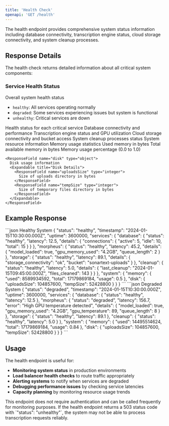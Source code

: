 ```yaml
---
title: 'Health Check'
openapi: 'GET /health'
---
```


The health endpoint provides comprehensive system status information including database connectivity, transcription engine status, cloud storage connectivity, and system cleanup processes.

## Response Details

The health check returns detailed information about all critical system components:

### Service Health Status

<ResponseField name="status" type="string" required>
  Overall system health status
  
  - `healthy`: All services operating normally
  - `degraded`: Some services experiencing issues but system is functional
  - `unhealthy`: Critical services are down
</ResponseField>

<ResponseField name="services" type="object" required>
  Health status for each critical service
  
  <Expandable title="Service Details">
    <ResponseField name="database" type="ServiceHealth">
      Database connectivity and performance
    </ResponseField>
    <ResponseField name="morpheus" type="ServiceHealth">
      Transcription engine status and GPU utilization
    </ResponseField>
    <ResponseField name="storage" type="ServiceHealth">
      Cloud storage connectivity and bucket access
    </ResponseField>
    <ResponseField name="cleanup" type="ServiceHealth">
      System cleanup processes status
    </ResponseField>
  </Expandable>
</ResponseField>

<ResponseField name="system" type="object">
  System resource information
  
  <Expandable title="System Resources">
    <ResponseField name="memory" type="object">
      Memory usage statistics
      <Expandable title="Memory Details">
        <ResponseField name="used" type="integer">
          Used memory in bytes
        </ResponseField>
        <ResponseField name="total" type="integer">
          Total available memory in bytes
        </ResponseField>
        <ResponseField name="usage" type="number">
          Memory usage percentage (0.0 to 1.0)
        </ResponseField>
      </Expandable>
    </ResponseField>
    
    <ResponseField name="disk" type="object">
      Disk usage information
      <Expandable title="Disk Details">
        <ResponseField name="uploadsSize" type="integer">
          Size of uploads directory in bytes
        </ResponseField>
        <ResponseField name="tempSize" type="integer">
          Size of temporary files directory in bytes
        </ResponseField>
      </Expandable>
    </ResponseField>
  </Expandable>
</ResponseField>

## Example Response

<ResponseExample>
```json Healthy System
{
  "status": "healthy",
  "timestamp": "2024-01-15T10:30:00.000Z",
  "uptime": 3600000,
  "services": {
    "database": {
      "status": "healthy",
      "latency": 12.5,
      "details": {
        "connections": {
          "active": 5,
          "idle": 10,
          "total": 15
        }
      }
    },
    "morpheus": {
      "status": "healthy",
      "latency": 45.2,
      "details": {
        "model_loaded": true,
        "gpu_memory_used": "4.2GB",
        "queue_length": 2
      }
    },
    "storage": {
      "status": "healthy",
      "latency": 89.1,
      "details": {
        "storage_connectivity": "ok",
        "bucket": "sonartext-uploads"
      }
    },
    "cleanup": {
      "status": "healthy",
      "latency": 5.0,
      "details": {
        "last_cleanup": "2024-01-15T09:45:00.000Z",
        "files_cleaned": 143
      }
    }
  },
  "system": {
    "memory": {
      "used": 8589934592,
      "total": 17179869184,
      "usage": 0.5
    },
    "disk": {
      "uploadsSize": 104857600,
      "tempSize": 52428800
    }
  }
}
```
</ResponseExample>

<ResponseExample>
```json Degraded System
{
  "status": "degraded",
  "timestamp": "2024-01-15T10:30:00.000Z",
  "uptime": 3600000,
  "services": {
    "database": {
      "status": "healthy",
      "latency": 12.5
    },
    "morpheus": {
      "status": "degraded",
      "latency": 156.7,
      "error": "High GPU temperature detected",
      "details": {
        "model_loaded": true,
        "gpu_memory_used": "4.2GB",
        "gpu_temperature": 89,
        "queue_length": 8
      }
    },
    "storage": {
      "status": "healthy",
      "latency": 89.1
    },
    "cleanup": {
      "status": "healthy",
      "latency": 5.0
    }
  },
  "system": {
    "memory": {
      "used": 14495514624,
      "total": 17179869184,
      "usage": 0.84
    },
    "disk": {
      "uploadsSize": 104857600,
      "tempSize": 52428800
    }
  }
}
```
</ResponseExample>

## Usage

The health endpoint is useful for:

- **Monitoring system status** in production environments
- **Load balancer health checks** to route traffic appropriately  
- **Alerting systems** to notify when services are degraded
- **Debugging performance issues** by checking service latencies
- **Capacity planning** by monitoring resource usage trends

<Note>
This endpoint does not require authentication and can be called frequently for monitoring purposes.
</Note>

<Warning>
If the health endpoint returns a 503 status code with `"status": "unhealthy"`, the system may not be able to process transcription requests reliably.
</Warning>
